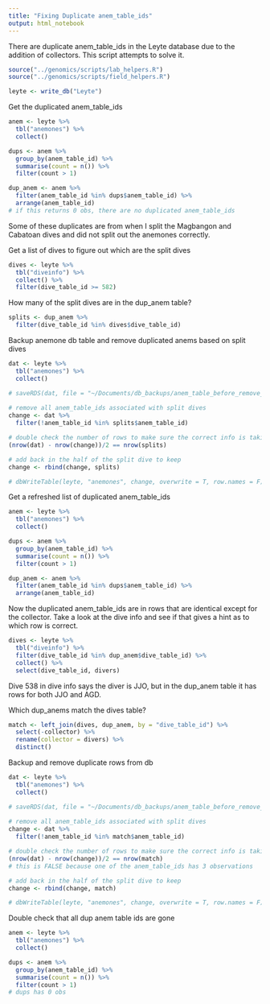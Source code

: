 ```yaml
---
title: "Fixing Duplicate anem_table_ids"
output: html_notebook
---
```


There are duplicate anem_table_ids in the Leyte database due to the addition of collectors.  This script attempts to solve it.

```r
source("../genomics/scripts/lab_helpers.R")
source("../genomics/scripts/field_helpers.R")

leyte <- write_db("Leyte")
```

Get the duplicated anem_table_ids
```r
anem <- leyte %>% 
  tbl("anemones") %>% 
  collect()

dups <- anem %>% 
  group_by(anem_table_id) %>% 
  summarise(count = n()) %>% 
  filter(count > 1)

dup_anem <- anem %>% 
  filter(anem_table_id %in% dups$anem_table_id) %>% 
  arrange(anem_table_id)
# if this returns 0 obs, there are no duplicated anem_table_ids

```

Some of these duplicates are from when I split the Magbangon and Cabatoan dives and did not split out the anemones correctly.

Get a list of dives to figure out which are the split dives
```r
dives <- leyte %>% 
  tbl("diveinfo") %>% 
  collect() %>% 
  filter(dive_table_id >= 582)
```

How many of the split dives are in the dup_anem table?
```r
splits <- dup_anem %>% 
  filter(dive_table_id %in% dives$dive_table_id)
```

Backup anemone db table and remove duplicated anems based on split dives
```r
dat <- leyte %>% 
  tbl("anemones") %>% 
  collect()

# saveRDS(dat, file = "~/Documents/db_backups/anem_table_before_remove_dup_anems_from_split_dives_2018-10-09.Rdata")
  
# remove all anem_table_ids associated with split dives
change <- dat %>%
  filter(!anem_table_id %in% splits$anem_table_id)

# double check the number of rows to make sure the correct info is taking place, the following should be TRUE
(nrow(dat) - nrow(change))/2 == nrow(splits)

# add back in the half of the split dive to keep
change <- rbind(change, splits)

# dbWriteTable(leyte, "anemones", change, overwrite = T, row.names = F)
```

Get a refreshed list of duplicated anem_table_ids
```r
anem <- leyte %>% 
  tbl("anemones") %>% 
  collect()

dups <- anem %>% 
  group_by(anem_table_id) %>% 
  summarise(count = n()) %>% 
  filter(count > 1)

dup_anem <- anem %>% 
  filter(anem_table_id %in% dups$anem_table_id) %>% 
  arrange(anem_table_id)

```

Now the duplicated anem_table_ids are in rows that are identical except for the collector.
Take a look at the dive info and see if that gives a hint as to which row is correct.
```r
dives <- leyte %>% 
  tbl("diveinfo") %>% 
  filter(dive_table_id %in% dup_anem$dive_table_id) %>% 
  collect() %>% 
  select(dive_table_id, divers)
```

Dive 538 in dive info says the diver is JJO, but in the dup_anem table it has rows for both JJO and AGD.

Which dup_anems match the dives table?
```r
match <- left_join(dives, dup_anem, by = "dive_table_id") %>% 
  select(-collector) %>% 
  rename(collector = divers) %>% 
  distinct()
```

Backup and remove duplicate rows from db
```r
dat <- leyte %>% 
  tbl("anemones") %>% 
  collect()

# saveRDS(dat, file = "~/Documents/db_backups/anem_table_before_remove_dup_anems_table_ids_2018-10-09.Rdata")
  
# remove all anem_table_ids associated with split dives
change <- dat %>%
  filter(!anem_table_id %in% match$anem_table_id)

# double check the number of rows to make sure the correct info is taking place, the following should be TRUE
(nrow(dat) - nrow(change))/2 == nrow(match)
# this is FALSE because one of the anem_table_ids has 3 observations

# add back in the half of the split dive to keep
change <- rbind(change, match)

# dbWriteTable(leyte, "anemones", change, overwrite = T, row.names = F)
```

Double check that all dup anem table ids are gone
```r
anem <- leyte %>% 
  tbl("anemones") %>% 
  collect()

dups <- anem %>% 
  group_by(anem_table_id) %>% 
  summarise(count = n()) %>% 
  filter(count > 1)
# dups has 0 obs
```

